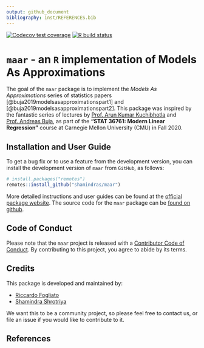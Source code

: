 ```yaml
---
output: github_document
bibliography: inst/REFERENCES.bib
---
```


<!-- badges: start -->
[![Codecov test coverage](https://codecov.io/gh/shamindras/maar/branch/master/graph/badge.svg)](https://codecov.io/gh/shamindras/maar?branch=master)
[![R build status](https://github.com/shamindras/maar/workflows/R-CMD-check/badge.svg)](https://github.com/shamindras/maar/actions)
<!-- badges: end -->
  
# `maar` - an `R` implementation of Models As Approximations

The goal of the `maar` package is to implement the *Models As Approximations* series of
statistics papers [@buja2019modelsasapproximationspart1] and [@buja2019modelsasapproximationspart2]. This package was inspired by the fantastic series of
lectures by [Prof. Arun Kumar Kuchibhotla](https://arun-kuchibhotla.github.io/)
and [Prof. Andreas Buja](http://www-stat.wharton.upenn.edu/~buja/), 
as part of the __"STAT 36761: Modern Linear Regression"__ course 
at Carnegie Mellon University (CMU) in Fall 2020.

## Installation and User Guide

To get a bug fix or to use a feature from the development version, 
you can install the development version of `maar` from `GitHub`,
as follows:

```r
# install.packages("remotes")
remotes::install_github("shamindras/maar")
```

More detailed instructions and user guides can be found at
the [official package website](https://shamindras.github.io/maar/). The source
code for the `maar` package can be 
[found on github](https://github.com/shamindras/maar).

## Code of Conduct

Please note that the `maar` project is released with a [Contributor Code of Conduct](https://contributor-covenant.org/version/2/0/CODE_OF_CONDUCT.html). By contributing to this project, you agree to abide by its terms.

## Credits

This package is developed and maintained by:

- [Riccardo Fogliato](http://www.stat.cmu.edu/~rfogliat/)
- [Shamindra Shrotriya](https://www.shamindras.com/)

We want this to be a community project, so please feel free to contact us, 
or file an issue if you would like to contribute to it.

## References
